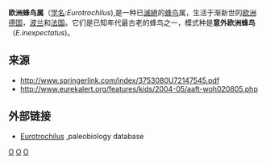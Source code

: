 {{Automatic Taxobox
| taxon = Eurotrochilus
| authority = [[Gerald_Mayr|Mayr]], 2004
| fossil_range = {{fossilrange|34|28}} [[漸新世|漸新世]]
| status = Fossil
| status_system = 
| subdivision_ranks = [[种|种]]
| subdivision =
*''E. inexpectatus'' <small>Mayr, 2004 ([[模式种|模式种]])</small>
*''E. noniewiczi'' <small>Z. Bocheński & Z. M. Bocheński, 2008</small>
}}

'''欧洲蜂鸟属'''（[[学名|学名]]:''Eurotrochilus''),是一种已[[滅絕|滅絕]]的[[蜂鸟|蜂鸟]]属，生活于渐新世的[[欧洲|欧洲]][[德国|德国]]，[[波兰|波兰]]和[[法国|法国]]。它们是已知年代最古老的蜂鸟之一，模式种是'''意外欧洲蜂鸟'''（''E.inexpectatus'')。

==来源==
*http://www.springerlink.com/index/3753080U72147545.pdf{{Dead link|date=2020年2月 |bot=InternetArchiveBot |fix-attempted=yes }}
*http://www.eurekalert.org/features/kids/2004-05/aaft-woh020805.php {{Wayback|url=http://www.eurekalert.org/features/kids/2004-05/aaft-woh020805.php |date=20150924003111 }}

==外部链接==
*[http://Paleodb.org Eurotrochilus] {{Wayback|url=http://paleodb.org/ |date=20120508022857 }},paleobiology database

{{鸟类小作品}}

{{taxonbar}}
[[Category:_2004年描述的分类群|O]]
[[Category:渐新世鸟类|O]]
[[Category:蜂鳥科|O]]